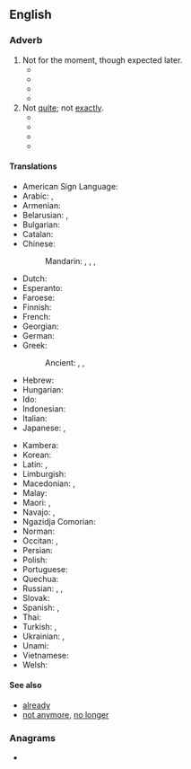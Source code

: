 ==English==

{{rfd|en}}

===Adverb===
{{en-adv|-}}

# Not for the moment, though expected later.
#* {{quote-book|en|year=1858| title=The Baptist System Examined, the Church Vindicated, and Sectarianism Rebuked |author=Joseph Augustus Seiss | page=46| passage=That which is blackish is '''not yet''' black. He who is being enriched is '''not yet''' rich. The preparation for a supper is '''not yet''' supping. }}
#* {{quote-book|en|year=1980| title=Revista/review Interamericana - Volume 10, Issues 1-3 |author=| page=328| passage=Guy is French, and in the context that Arthur is operating, he is '''not yet''' white.}}
#* {{quote-book|en|year=2011| title=Transformative Professional Learning|author=Margery B. Ginsberg | page=43| passage=The rubric in Exhibit 3.2 provides criteria for exemplary, acceptable, and '''not yet''' acceptable work.}}
#* {{quote-journal|en|date=2013-07-20|volume=408|issue=8845|magazine={{w|The Economist}}
|title=[http://www.economist.com/news/http://www.economist.com/news/asia/21582043-villagers-enjoy-sunlight-after-dark-out-gloom Out of the gloom]
|passage=[Rural solar plant] schemes are of little help to industry or other heavy users of electricity. '''Nor''' is solar power '''yet''' as cheap as the grid. For all that, the rapid arrival of electric light to Indian villages is long overdue. When the national grid suffers its next huge outage, as it did in July 2012 when hundreds of millions were left in the dark, look for specks of light in the villages.}}
# Not [[quite]]; not [[exactly]].
#* {{quote-book|en|year=1851| title=The Works of John Owen, D.D. |author=John Owen, ‎William H. Goold | page=136| passage=These things, to me, are some evidences that England is '''not yet''' utterly forsaken of the Lord its God, though the land be full of sin.}}
#* {{quote-book|en|year=1873| title=Catalogue of prints and drawings in the British Museum|author=| page=522| passage=Below the figure Dutch verses are engraved, which are thus translated: “No better dress than this; I am warm and '''not yet''' miserable; come on all those who have anything against me; I do not want any one's help;}}
#* {{quote-book|en|year=1896| title=A System of Christian Doctrine - Volume 3 |author=Isaak August Dorner | page=68| passage=Although the principle of moral freedom of choice is not impotent to perform legal acts , individual good acts are '''not yet''' decisive of the total worth of man, because conversely only a good fundamental disposition imparts true worth to acts.}}
#* {{quote-book|en|year=1997| title=The New McDougall Cookbook|author=John A. McDougall, ‎Mary McDougall | page=| passage=Having the right condiment or prepared sauce on the table can save the meal for family members '''not yet''' ecstatic about new dishes.}}

====Translations====
{{trans-top|not for the moment, though expected later}}
* American Sign Language: {{t|ase|OpenB@NearSideTrunkhigh-PalmBack Nod}}
* Arabic: {{t|ar|[[لَمْ]] ... [[حَتَّى]] [[الْآنَ]]}}, {{t|ar|[[لَمْ]] ... [[بَعْدُ]]}}
* Armenian: {{t|hy|դեռ ոչ}}
* Belarusian: {{t|be|[[паку́ль]] [[не]]}}, {{t|be|[[яшчэ́]] [[не]]}}
* Bulgarian: {{t|bg|[[о́ще]] [[не]]}}
* Catalan: {{t|ca|encara no}}
* Chinese:
*: Mandarin: {{t|cmn|[[還]][[沒有]]……}}, {{t|cmn|[[还]][[没有]]……|tr=hái méiyǒu ...}}, {{qualifier|literary}} {{t+|cmn|尚未|tr=shàngwèi}}, {{t+|cmn|未|tr=wèi}}
* Dutch: {{t|nl|nog niet}}
* Esperanto: {{t|eo|ankoraŭ ne}}
* Faroese: {{t|fo|ikki enn}}
* Finnish: {{t|fi|ei vielä}}
* French: {{t+|fr|pas encore}}
* Georgian: {{t|ka|ჯერ არა}}
* German: {{t|de|noch nicht}}
* Greek: {{t|el|όχι ακόμα}}
*: Ancient: {{t|grc|οὔπω}}, {{t|grc|μήπω}}, {{t|grc|μηδέπω}}
* Hebrew: {{t|he|[[עוֹד]] [[לֹא]]|tr=od lo}}
* Hungarian: {{t|hu|még nem}}
* Ido: {{t|io|ne ja}}
* Indonesian: {{t+|id|belum}}
* Italian: {{t|it|non ancora}}
* Japanese: {{t+|ja|まだ|tr=mada}} {{qualifier|short answer or in a negative sentence}}, {{t+|ja|まだまだ|tr=madamada}}
{{trans-mid}}
* Kambera: {{t|xbr|ndedi}}
* Korean: {{t+|ko|아직}} {{qualifier|in a negative sentence}}
* Latin: {{t+|la|nondum}}, {{t|la|hauddum}}
* Limburgish: {{t+|li|nanneet}}
* Macedonian: {{t|mk|се уште не}}, {{t|mk|уште не}}
* Malay: {{t|ms|belum}}
* Maori: {{t|mi|kīanō}}, {{t|mi|kīhai anō}}
* Navajo: {{t|nv|tʼah dooda}}, {{t|nv|tʼahdoo}}
* Ngazidja Comorian: {{t|zdj|raha}}
* Norman: {{t|nrf|pas acore}} {{qualifier|Guernsey}}
* Occitan: {{t|oc|pas encara}}, {{t|oc|pas enquera}}
* Persian: {{t|fa|هنوز نه|tr=hanuz na}}
* Polish: {{t|pl|jeszcze nie}}
* Portuguese: {{t|pt|[[ainda]] [[não]]}}
* Quechua: {{t|qu|manaraq}}
* Russian: {{t|ru|[[пока́]] [[не́т]]}}, {{t|ru|ещё не́т}}, {{t|ru|[[всё ещё]] [[не́т]]}} {{qualifier|or replace "{{lang|ru|нет}}" with "{{lang|ru|не}}" with a following verb}}
* Slovak: {{t|sk|ešte nie}}
* Spanish: {{t|es|todavía no}}, {{t|es|aún no}}
* Thai: {{t|th|ยังไม่}}
* Turkish: {{t|tr|henüz değil}}, {{t|tr|daha değil}}
* Ukrainian: {{t|uk|[[по́ки]] [[ні]]}}, {{t|uk|[[ще]] [[ні]]}}
* Unami: {{t|unm|nèsko}}
* Vietnamese: {{t+|vi|chưa}}
* Welsh: {{t|cy|ddim eto}}
{{trans-bottom}}

====See also====
* [[already]]
* [[not anymore]], [[no longer]]

===Anagrams===
* {{anagrams|en|a=enotty|yotten}}